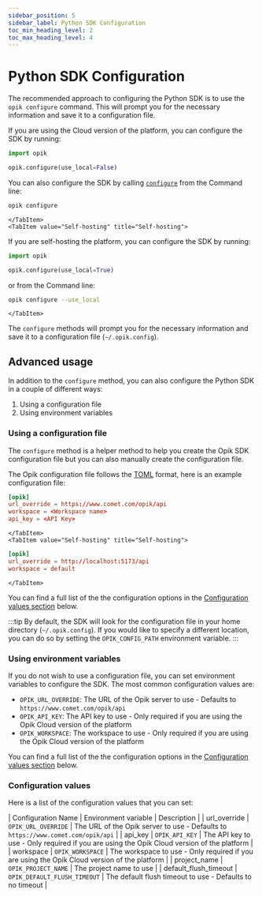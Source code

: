 ```yaml
---
sidebar_position: 5
sidebar_label: Python SDK Configuration
toc_min_heading_level: 2
toc_max_heading_level: 4
---
```



# Python SDK Configuration

The recommended approach to configuring the Python SDK is to use the `opik configure` command. This will prompt you for the necessary information and save it to a configuration file.

<Tabs>
    <TabItem value="Opik Cloud" title="Opik Cloud">

If you are using the Cloud version of the platform, you can configure the SDK by running:

```python
import opik

opik.configure(use_local=False)
```

You can also configure the SDK by calling [`configure`](https://www.comet.com/docs/opik/python-sdk-reference/cli.html) from the Command line:

```bash
opik configure
```

    </TabItem>
    <TabItem value="Self-hosting" title="Self-hosting">

If you are self-hosting the platform, you can configure the SDK by running:

```python
import opik

opik.configure(use_local=True)
```

or from the Command line:

```bash
opik configure --use_local
```

    </TabItem>

</Tabs>

The `configure` methods will prompt you for the necessary information and save it to a configuration file (`~/.opik.config`).

## Advanced usage

In addition to the `configure` method, you can also configure the Python SDK in a couple of different ways:

1. Using a configuration file
2. Using environment variables

### Using a configuration file

The `configure` method is a helper method to help you create the Opik SDK configuration file but you can also manually create the configuration file.

The Opik configuration file follows the [TOML](https://github.com/toml-lang/toml) format, here is an example configuration file:

<Tabs>
    <TabItem value="Opik Cloud" title="Opik Cloud">

```toml
[opik]
url_override = https://www.comet.com/opik/api
workspace = <Workspace name>
api_key = <API Key>
```

    </TabItem>
    <TabItem value="Self-hosting" title="Self-hosting">

```toml
[opik]
url_override = http://localhost:5173/api
workspace = default
```

    </TabItem>

</Tabs>

You can find a full list of the the configuration options in the [Configuration values section](/tracing/sdk_configuration#configuration-values) below.

:::tip
By default, the SDK will look for the configuration file in your home directory (`~/.opik.config`). If you would like to specify a different location, you can do so by setting the `OPIK_CONFIG_PATH` environment variable.
:::

### Using environment variables

If you do not wish to use a configuration file, you can set environment variables to configure the SDK. The most common configuration values are:

- `OPIK_URL_OVERRIDE`: The URL of the Opik server to use - Defaults to `https://www.comet.com/opik/api`
- `OPIK_API_KEY`: The API key to use - Only required if you are using the Opik Cloud version of the platform
- `OPIK_WORKSPACE`: The workspace to use - Only required if you are using the Opik Cloud version of the platform

You can find a full list of the the configuration options in the [Configuration values section](/tracing/sdk_configuration#configuration-values) below.

### Configuration values

Here is a list of the configuration values that you can set:

| Configuration Name | Environment variable | Description |
| url_override | `OPIK_URL_OVERRIDE` | The URL of the Opik server to use - Defaults to `https://www.comet.com/opik/api` |
| api_key | `OPIK_API_KEY` | The API key to use - Only required if you are using the Opik Cloud version of the platform |
| workspace | `OPIK_WORKSPACE` | The workspace to use - Only required if you are using the Opik Cloud version of the platform |
| project_name | `OPIK_PROJECT_NAME` | The project name to use |
| default_flush_timeout | `OPIK_DEFAULT_FLUSH_TIMEOUT` | The default flush timeout to use - Defaults to no timeout |
